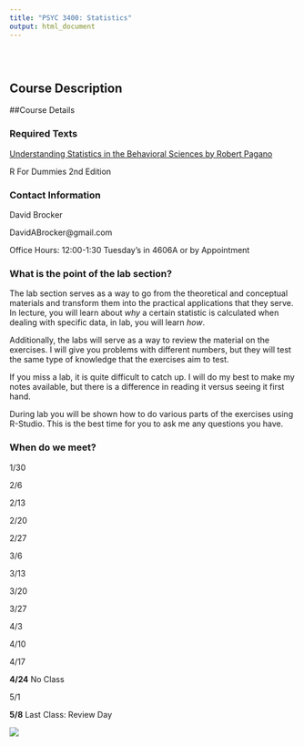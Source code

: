 ```yaml
---
title: "PSYC 3400: Statistics"
output: html_document
---
```


<style type="text/css">
.title {
  display: none;
}

#getting-started img {
  margin-right: 10px;
}

</style>

<div class="row" style="padding-top: 30px;">
<div class="col-sm-6">

# **Course Description**

##Course Details

### Required Texts

[Understanding Statistics in the Behavioral Sciences by Robert Pagano](https://www.amazon.com/Understanding-Statistics-Behavioral-Sciences-10th/dp/1111837260/ref=sr_1_1?ie=UTF8&qid=1548815933&sr=8-1&keywords=understanding+statistics+in+behavioral+sciences) 

R For Dummies 2nd Edition



### Contact Information

David Brocker

DavidABrocker@gmail.com

Office Hours: 12:00-1:30 Tuesday's in 4606A or by Appointment

### What is the point of the lab section?

The lab section serves as a way to go from the theoretical and conceptual materials and transform them into the practical applications that they serve. In lecture, you will learn about *why* a certain statistic is calculated when dealing with specific data, in lab, you will learn *how*. 

Additionally, the labs will serve as a way to review the material on the exercises. I will give you problems with different numbers, but they will test the same type of knowledge that the exercises aim to test. 

If you miss a lab, it is quite difficult to catch up. I will do my best to make my notes available, but there is a difference in reading it versus seeing it first hand. 

During lab you will be shown how to do various parts of the exercises using R-Studio. This is the best time for you to ask me any questions you have.

### When do we meet?

1/30

2/6

2/13

2/20

2/27

3/6

3/13

3/20

3/27

4/3

4/10

4/17

**4/24** No Class 

5/1

**5/8** Last Class: Review Day

</div>
<div class="col-sm-6">




![](images/logo.png)
</a>
</div>
